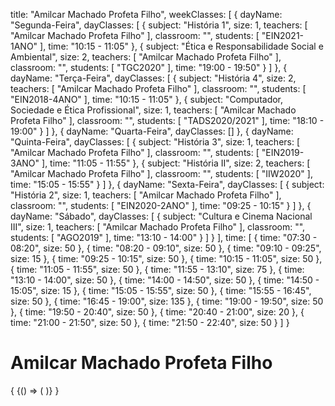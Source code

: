   title: "Amilcar Machado Profeta Filho",
  weekClasses: [
    {
      dayName: "Segunda-Feira",
      dayClasses: [
        {
          subject: "História 1",
          size: 1,
          teachers: [
            "Amilcar Machado Profeta Filho"
          ],
          classroom: "",
          students: [
            "EIN2021-1ANO"
          ],
          time: "10:15 - 11:05"
        },
        {
          subject: "Ética e Responsabilidade Social e Ambiental",
          size: 2,
          teachers: [
            "Amilcar Machado Profeta Filho"
          ],
          classroom: "",
          students: [
            "TGC2020"
          ],
          time: "19:00 - 19:50"
        }
      ]
    },
    {
      dayName: "Terça-Feira",
      dayClasses: [
        {
          subject: "História 4",
          size: 2,
          teachers: [
            "Amilcar Machado Profeta Filho"
          ],
          classroom: "",
          students: [
            "EIN2018-4ANO"
          ],
          time: "10:15 - 11:05"
        },
        {
          subject: "Computador, Sociedade e Ética Profissional",
          size: 1,
          teachers: [
            "Amilcar Machado Profeta Filho"
          ],
          classroom: "",
          students: [
            "TADS2020/2021"
          ],
          time: "18:10 - 19:00"
        }
      ]
    },
    {
      dayName: "Quarta-Feira",
      dayClasses: []
    },
    {
      dayName: "Quinta-Feira",
      dayClasses: [
        {
          subject: "História 3",
          size: 1,
          teachers: [
            "Amilcar Machado Profeta Filho"
          ],
          classroom: "",
          students: [
            "EIN2019-3ANO"
          ],
          time: "11:05 - 11:55"
        },
        {
          subject: "História II",
          size: 2,
          teachers: [
            "Amilcar Machado Profeta Filho"
          ],
          classroom: "",
          students: [
            "IIW2020"
          ],
          time: "15:05 - 15:55"
        }
      ]
    },
    {
      dayName: "Sexta-Feira",
      dayClasses: [
        {
          subject: "História 2",
          size: 1,
          teachers: [
            "Amilcar Machado Profeta Filho"
          ],
          classroom: "",
          students: [
            "EIN2020-2ANO"
          ],
          time: "09:25 - 10:15"
        }
      ]
    },
    {
      dayName: "Sábado",
      dayClasses: [
        {
          subject: "Cultura e Cinema Nacional III",
          size: 1,
          teachers: [
            "Amilcar Machado Profeta Filho"
          ],
          classroom: "",
          students: [
            "AGO2019"
          ],
          time: "13:10 - 14:00"
        }
      ]
    }
  ],
  time: [
    {
      time: "07:30 - 08:20",
      size: 50
    },
    {
      time: "08:20 - 09:10",
      size: 50
    },
    {
      time: "09:10 - 09:25",
      size: 15
    },
    {
      time: "09:25 - 10:15",
      size: 50
    },
    {
      time: "10:15 - 11:05",
      size: 50
    },
    {
      time: "11:05 - 11:55",
      size: 50
    },
    {
      time: "11:55 - 13:10",
      size: 75
    },
    {
      time: "13:10 - 14:00",
      size: 50
    },
    {
      time: "14:00 - 14:50",
      size: 50
    },
    {
      time: "14:50 - 15:05",
      size: 15
    },
    {
      time: "15:05 - 15:55",
      size: 50
    },
    {
      time: "15:55 - 16:45",
      size: 50
    },
    {
      time: "16:45 - 19:00",
      size: 135
    },
    {
      time: "19:00 - 19:50",
      size: 50
    },
    {
      time: "19:50 - 20:40",
      size: 50
    },
    {
      time: "20:40 - 21:00",
      size: 20
    },
    {
      time: "21:00 - 21:50",
      size: 50
    },
    {
      time: "21:50 - 22:40",
      size: 50
    }
  ]
}

# Amilcar Machado Profeta Filho

<div>
  {
    <BrowserOnly>
      {() => (
        <Grid
          title={data.title}
          weekClasses={data.weekClasses}
          time={data.time}
        />
      )}
    </BrowserOnly>
  }
</div>
